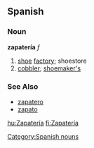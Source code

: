 == Spanish ==
=== Noun ===
'''zapatería''' ''f''
# [[shoe]] [[factory]]; shoestore
# [[cobbler]]; [[shoemaker's]]

=== See Also ===
*[[zapatero]]
*[[zapato]]

[[Category:Spanish nouns]]

[[hu:Zapatería]]
[[fi:Zapatería]]